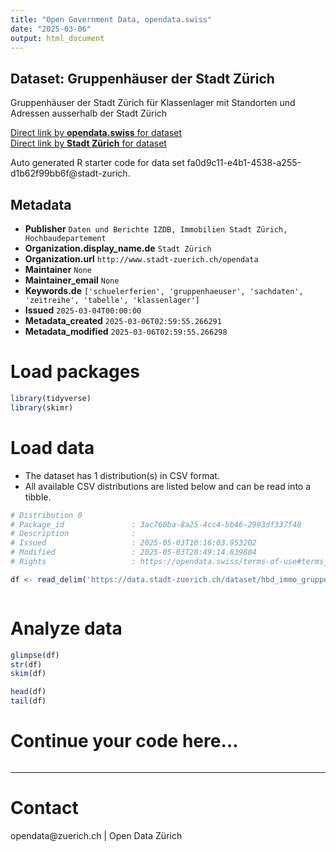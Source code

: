 ```yaml
---
title: "Open Government Data, opendata.swiss"
date: "2025-03-06"
output: html_document
---
```


## Dataset: Gruppenhäuser der Stadt Zürich

Gruppenhäuser der Stadt Zürich für Klassenlager mit Standorten und Adressen ausserhalb der Stadt Zürich

[Direct link by **opendata.swiss** for dataset](https://opendata.swiss/de/dataset/gruppenhauser-der-stadt-zurich)<br>
[Direct link by **Stadt Zürich** for dataset](https://data.stadt-zuerich.ch/dataset/hbd_immo_gruppenhaeuser)

Auto generated R starter code for data set fa0d9c11-e4b1-4538-a255-d1b62f99bb6f@stadt-zurich.

## Metadata

- **Publisher** `Daten und Berichte IZDB, Immobilien Stadt Zürich, Hochbaudepartement`
- **Organization.display_name.de** `Stadt Zürich`
- **Organization.url** `http://www.stadt-zuerich.ch/opendata`
- **Maintainer** `None`
- **Maintainer_email** `None`
- **Keywords.de** `['schuelerferien', 'gruppenhaeuser', 'sachdaten', 'zeitreihe', 'tabelle', 'klassenlager']`
- **Issued** `2025-03-04T00:00:00`
- **Metadata_created** `2025-03-06T02:59:55.266291`
- **Metadata_modified** `2025-03-06T02:59:55.266298`


# Load packages

```r

library(tidyverse)
library(skimr)

```

# Load data

-   The dataset has 1 distribution(s) in CSV format.
-   All available CSV distributions are listed below and can be read into a tibble.

```r

# Distribution 0
# Package_id               : 3ac760ba-8a25-4cc4-bb46-2993df337f48
# Description              : 
# Issued                   : 2025-05-03T10:16:03.953202
# Modified                 : 2025-05-03T20:49:14.839804
# Rights                   : https://opendata.swiss/terms-of-use#terms_open

df <- read_delim('https://data.stadt-zuerich.ch/dataset/hbd_immo_gruppenhaeuser/download/hbd_immo_gruppenhaeser_standorte.csv')



```

# Analyze data

```r

glimpse(df)
str(df)
skim(df)

head(df)
tail(df)

```

# Continue your code here...

```r

```

------------------------------------------------------------------------

# Contact

opendata@zuerich.ch | Open Data Zürich
